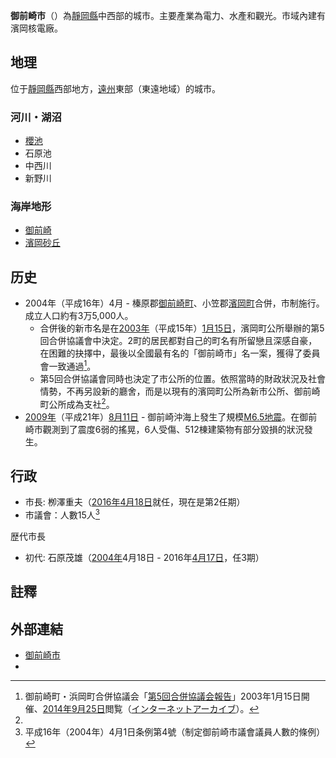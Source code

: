 {{日本都市|
自治體名=御前崎市|
圖像=[[File:Omaezaki_Lighthouse_3.jpg|240px]]|
圖像說明=[[御前埼燈塔|御前埼燈塔]]|
市章=[[File:Symbol_of_Omaezaki_Shizuoka.svg|100px]]|
日文原名=御前崎市|
平假名=おまえざきし|
羅馬字拼音=Omaezaki-shi|
都道府縣=靜岡縣|
支廳=|
編號=22223-2|
面積=65.56|
邊界未定=|
人口=30,521|
統計時間=2021年9月1日|
自治體=[[掛川市|掛川市]]、[[菊川市|菊川市]]、[[牧之原市|牧之原市]]|
花=[[濱旋花|濱旋花]]|
樹=[[楊梅|楊梅]]|
鳥=|
其他象徵物=|
其他象徵=|
市長=柳澤重夫|
郵遞區號=437-1692|
所在地=御前崎市池新田5585番地|
電話號碼=537-85-1111|
外部連結=http://www.city.omaezaki.shizuoka.jp/|
經度=|
緯度=|
地圖=[[File:Omaezaki_in_Shizuoka_Prefecture.png|250px]]|
註記=人口：[http://www.city.omaezaki.shizuoka.jp/ 御前崎市官方網頁]|
}}
'''御前崎市'''（{{jpn|j=御前崎市|hg=おまえざきし|rm=Omaezaki shi|f=y}}）為[[靜岡縣|靜岡縣]]中西部的城市。主要產業為電力、水產和觀光。市域內建有濱岡核電廠。

== 地理 ==
位于[[靜岡縣|靜岡縣]]西部地方，[[遠江國|遠州]]東部（東遠地域）的城市。

=== 河川・湖沼 ===
* [[櫻池_(御前崎市)|櫻池]]
* 石原池
* 中西川
* 新野川

=== 海岸地形 ===
* [[御前崎|御前崎]]
* [[濱岡砂丘|濱岡砂丘]]

== 历史 ==
* 2004年（平成16年）4月 -  榛原郡[[御前崎町|御前崎町]]、小笠郡[[濱岡町|濱岡町]]合併，市制施行。成立人口約有3万5,000人。
** 合併後的新市名是在[[2003年|2003年]]（平成15年）[[1月15日|1月15日]]，濱岡町公所舉辦的第5回合併協議會中決定。2町的居民都對自己的町名有所留戀且深感自豪，在困難的抉擇中，最後以全國最有名的「御前崎市」名一案，獲得了委員會一致通過<ref name="gappei5">御前崎町・浜岡町合併協議会「[https://web.archive.org/web/20040210003956/http://www.town.hamaoka.shizuoka.jp/gappei/03_01_15kyougikai.htm 第5回合併協議会報告]」2003年1月15日開催、[[2014年|2014年]][[9月25日|9月25日]]閲覧（[[インターネットアーカイブ|インターネットアーカイブ]]）。</ref>。
** 第5回合併協議會同時也決定了市公所的位置。依照當時的財政狀況及社會情勢，不再另設新的廳舍，而是以現有的濱岡町公所為新市公所、御前崎町公所成為支社<ref name="gappei5" />。
* [[2009年|2009年]]（平成21年）[[8月11日|8月11日]] - 御前崎沖海上發生了規模[[2009年靜岡地震|M6.5地震]]。在御前崎市觀測到了震度6弱的搖晃，6人受傷、512棟建築物有部分毀損的狀況發生。

== 行政 ==
* 市長: 栁澤重夫（[[2016年|2016年]][[4月18日|4月18日]]就任，現在是第2任期）
* 市議會：人數15人<ref>平成16年（2004年）4月1日条例第4號（制定御前崎市議會議員人數的條例）</ref>
;歴代市長
* 初代: 石原茂雄（[[2004年|2004年]]4月18日 - 2016年[[4月17日|4月17日]]，任3期）

== 註釋 ==
{{Reflist}}

== 外部連結 ==
* [http://www.city.omaezaki.shizuoka.jp/ 御前崎市] {{Wayback|url=http://www.city.omaezaki.shizuoka.jp/ |date=20100818005340 }}
* {{osmrelation-inline|4674508}}
{{靜岡縣}}
{{Authority control}}